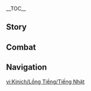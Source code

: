{{CharacterTabs}}
{{LanguageTabs}}
{{Stub|1={{Meta/VO|rm=1}}}}
__TOC__
==Story==
{{VO/Story
|character           = Kinich
|language            = ja
|name                = キィニチ

<!-- Hello -->
|vo_01_01_title      = 初めまして…
|vo_01_01_subtitle   = Hello
|vo_01_01_file       = VO_{language}{character} Hello.ogg
|vo_01_01_tx         = '''キィニチ：'''「マリポ」のキィニチだ。よろしく頼む。依頼を出すときは、報酬の額を提示してくれ。<br>'''アハウ：'''…ん？それで終わりか？はぁ、お前ってやつは！せめて仕事がいかに速くて的確か、あと過去の戦績も並べて、安心して任せられるっていうのをアピールしたらどうだ？んで、相手の期待が高まったところで、「見合う報酬を望む」って言うんだ！商売の「しょ」の字も知らねぇのか？<br>'''アハウ：'''偉大なる聖龍クフル·アハウがお前みてぇなマヌケと契約を結んだって考えると…あ～、穴があったら入りたいぐらいだ！
|vo_01_01_rm         = 

<!-- Chats -->
|vo_02_01_title      = 世間話·アハウ
|vo_02_01_subtitle   = Chat: Ajaw
|vo_02_01_file       = VO_{language}{character} Chat - Ajaw.ogg
|vo_02_01_tx         = '''キィニチ：'''アハウの性格は知ってのとおりだ。だから、こいつの言うことはあまり気に留めないでくれ。<br>'''アハウ：'''キィニチ、このヤロー！ここから出たら後悔させてやっからな！
|vo_02_01_rm         = 

|vo_02_02_title      = 世間話·代償
|vo_02_02_subtitle   = Chat: Price
|vo_02_02_file       = VO_{language}{character} Chat - Price.ogg
|vo_02_02_tx         = 励ましたり慰めたりするのは苦手だが、「代償」を量ることならできる。
|vo_02_02_rm         = 

|vo_02_03_title      = 世間話·配分
|vo_02_03_subtitle   = Chat: Allocation
|vo_02_03_file       = VO_{language}{character} Chat - Allocation.ogg
|vo_02_03_tx         = 調査に七割、判断に一割、そして残りは実行に充てる&mdash;&mdash;これが俺のスタミナ配分だ。
|vo_02_03_rm         = 

<!-- Weather -->
|vo_03_01_title      = 雨上がり…
|vo_03_01_subtitle   = After the Rain
|vo_03_01_file       = VO_{language}{character} After the Rain.ogg
|vo_03_01_tx         = チッ、ズボンの裾がまだ濡れてる…
|vo_03_01_rm         = 

|vo_03_02_title      = 雷の日…
|vo_03_02_subtitle   = When Thunder Strikes
|vo_03_02_file       = VO_{language}{character} When Thunder Strikes.ogg
|vo_03_02_tx         = '''アハウ：'''空からケツの光った虫でも落ちてきたのか？ま、大した光じゃねぇな。<br>'''キィニチ：'''お前はその虫の光にも及ばないだろ？<br>'''アハウ：'''なっ！？もう一回言ってみやがれ！
|vo_03_02_rm         = 

|vo_03_03_title      = 晴れの日…
|vo_03_03_subtitle   = When the Sun Is Out
|vo_03_03_file       = VO_{language}{character} When the Sun Is Out.ogg
|vo_03_03_tx         = '''アハウ：'''オレのサングラス、チョーイケてんだろ？ぜってぇ貸さねぇからな！
|vo_03_03_rm         = 

|vo_03_04_title      = 風の日…
|vo_03_04_subtitle   = When It's Windy
|vo_03_04_file       = VO_{language}{character} When It's Windy.ogg
|vo_03_04_tx         = '''アハウ：'''土が雲と交わり、闇が野原を呑み込むとき&mdash;&mdash;我輩が狂風を吹かせ、俗世を焼き払ってくれよう！<br>'''キィニチ：'''ほらを「吹く」のも大概にしろ。
|vo_03_04_rm         = 

|vo_03_05_title      = 暴風の日…
|vo_03_05_subtitle   = When the Wind Is Blowing
|vo_03_05_file       = VO_{language}{character} When the Wind Is Blowing.ogg
|vo_03_05_tx         = '''キィニチ：'''この天候でエクストリームスポーツをやったら、難易度が増すな。<br>'''アハウ：'''試してみたらどうだ？お前の「雄死」を見せてくれよ、くくくっ。
|vo_03_05_rm         = 

|vo_03_06_title      = 砂漠にいる時…
|vo_03_06_subtitle   = In the Desert
|vo_03_06_file       = VO_{language}{character} In the Desert.ogg
|vo_03_06_tx         = 水分を取るのを忘れるな。
|vo_03_06_rm         = 

<!-- Greetings -->
|vo_04_01_title      = おはよう…
|vo_04_01_subtitle   = Good Morning
|vo_04_01_file       = VO_{language}{character} Good Morning.ogg
|vo_04_01_tx         = おはよう。俺はこれから出かける。明日の朝まで帰ってこないから、待たなくていい。
|vo_04_01_rm         = 

|vo_04_02_title      = こんにちは…
|vo_04_02_subtitle   = Good Afternoon
|vo_04_02_file       = VO_{language}{character} Good Afternoon.ogg
|vo_04_02_tx         = せっかく来たんだ、軽く何か食べていったらどうだ？さ、これで手を拭くといい。
|vo_04_02_rm         = 

|vo_04_03_title      = こんばんは…
|vo_04_03_subtitle   = Good Evening
|vo_04_03_file       = VO_{language}{character} Good Evening.ogg
|vo_04_03_tx         = 「今日」という日はもうじき終わる。一日の収穫に心が満たされていようがいまいが、事実が変わることはない…俺がやるべきことは、今よりも歩調を速めることだ。
|vo_04_03_rm         = 

|vo_04_04_title      = おやすみ…
|vo_04_04_subtitle   = Good Night
|vo_04_04_file       = VO_{language}{character} Good Night.ogg
|vo_04_04_tx         = 焚き火の煙が気になるのか？待ってくれ…よし、これでゆっくり休めるはずだ。
|vo_04_04_rm         = 

<!-- About -->
|vo_05_01_title      = キィニチ自身について·人気
|vo_05_01_subtitle   = About {character}: Being Well-Liked
|vo_05_01_file       = VO_{language}{character} About {character} - Being Well-Liked.ogg
|vo_05_01_tx         = '''アハウ：'''キィニチ、お前なんで自分に人気がねぇか、理由を考えたことあるか？夜になってもなかなか寝つけずに、月を眺めながら身悶えてただろ？この知恵の聖龍クフル·アハウが目の前にいるのだ。我輩の前で跪いて教えを乞えば、この知恵を授けてやらないこともないぞ。<br>'''キィニチ：'''少なくとも、お前の信者たちが殴りたくなる気持ちは分かった。
|vo_05_01_rm         = 

|vo_05_02_title      = キィニチ自身について·竜狩り人
|vo_05_02_subtitle   = About {character}: Saurian Hunter
|vo_05_02_friendship = 4
|vo_05_02_file       = VO_{language}{character} About {character} - Saurian Hunter.ogg
|vo_05_02_tx         = 竜狩り人という俺の仕事は少し特殊でな、万人から理解を得られるものじゃない。だが事態が膠着し、解決策が見つからないとき、手を汚す役も必要だ。俺はその役になっても構わないと思ってる&mdash;&mdash;納得のいく報酬さえ貰えればな。
|vo_05_02_rm         = 

<!-- About Us -->
|vo_06_01_title      = 依頼について…
|vo_06_01_subtitle   = About Us: Commissions
|vo_06_01_file       = VO_{language}{character} About Us - Commissions.ogg
|vo_06_01_tx         = '''キィニチ：'''お前が望むなら、冒険者協会の依頼を分担してやってもいい。<br>'''アハウ：'''とにかく一番厄介で、ややこしくて、できれば命の危険があるやつで頼んだぞ！
|vo_06_01_rm         = 

|vo_06_02_title      = 友達について…
|vo_06_02_subtitle   = About Us: Friends
|vo_06_02_quest      = Kinich's Deal
|vo_06_02_friendship = 6
|vo_06_02_file       = VO_{language}{character} About Us - Friends.ogg
|vo_06_02_tx         = アハウが何を企んでるのか俺も知ってるが…お前のためなら、危険を冒しても構わないと思ってる。俺はいつも代償って言葉を口にするが、世の中には代償を問わないこともあると信じてるんだ。
|vo_06_02_rm         = 

<!-- Miscellany I -->
|vo_07_01_title      = 「神の目」について…
|vo_07_01_subtitle   = About the [[Vision]]
|vo_07_01_friendship = 4
|vo_07_01_file       = VO_{language}{character} About the Vision.ogg
|vo_07_01_tx         = 「神の目」を使うのに代償は要らない。だが、値段が明示されていない場合、あとで重い代償を払わされることもある。
|vo_07_01_rm         = 

|vo_07_02_title      = シェアしたいこと…
|vo_07_02_subtitle   = Something to Share
|vo_07_02_file       = VO_{language}{character} Something to Share.ogg
|vo_07_02_tx         = 「懸木の民」は縛りのない絶対的な自由に憧れてる。その考え方に従うなら、人と竜は認め合い、助け合う関係であるべきだ。決して契約によって結ばれるべきじゃない。俺は例外だがな。
|vo_07_02_rm         = 

|vo_07_03_title      = 興味のあること…
|vo_07_03_subtitle   = Interesting Things
|vo_07_03_file       = VO_{language}{character} Interesting Things.ogg
|vo_07_03_tx         = '''キィニチ：'''ケネパベリーを採るときは、周りに邪魔な龍がいないか確かめたほうがいい。<br>'''アハウ：'''こ、この緑トカゲ野郎！ケチンボ爬虫類！おなかと背中がくっついてなけりゃ、誰がお前の採った腐った実なんか食うか！<br>'''キィニチ：'''なら、俺が全部食べる。<br>'''アハウ：'''んにゃろう！もうアッタマきた！
|vo_07_03_rm         = 

<!-- About Others -->
|vo_08_01_title      = マーヴィカについて…
|vo_08_01_subtitle   = About [[Mavuika]]
|vo_08_01_quest      = Black Stone Under a White Stone
|vo_08_01_friendship = 4
|vo_08_01_file       = VO_{language}{character} About Mavuika.ogg
|vo_08_01_tx         = 俺はいつも人に代償を求める側だった&mdash;&mdash;炎神様が「反魂の詩」で俺を夜神の国から連れ戻してくれるまではな。「代償」を払う側になって…俺は初めてその本当の意味を理解できた気がする。強き者にとってそれは取引の手段で、弱き者にとっては賭けの対象となる。いずれにせよ、一番大事なことは、賭けに出る勇気があるかどうかだ。
|vo_08_01_rm         = 

|vo_08_02_title      = ムアラニについて…
|vo_08_02_subtitle   = About [[Mualani]]
|vo_08_02_friendship = 4
|vo_08_02_file       = VO_{language}{character} About Mualani.ogg
|vo_08_02_tx         = あいつから依頼を受けたことがある。内容は「戦闘顧問」になってほしいというものだ。報酬もかなりうまかったから引き受けたんだが、ムアラニの腕はそう悪くなかった。だから何度か聞いてみたんだ。すると「戦闘顧問」を雇ったのは、カチーナにサバイバルスキルを教えるためだと分かった…<br>つまり、戦いの相手は「自然」だったというわけだ。ま、俺からすれば、「日常」となんら変わらないことだがな。<br>とにかく、それ以降、常連客が二人増えた。
|vo_08_02_rm         = 

|vo_08_03_title      = カチーナについて…
|vo_08_03_subtitle   = About [[Kachina]]
|vo_08_03_friendship = 4
|vo_08_03_file       = VO_{language}{character} About Kachina.ogg
|vo_08_03_tx         = 以前、彼女に関する依頼を出すやつらがいた。「こだまの子」の一部の人間だったんだが、カチーナが「古名」を持ってることを妬み、裏から手を回してその仲間の竜をやっつけようと企んだんだ&mdash;&mdash;ああ、やつらにはもう代償を払わせた。
|vo_08_03_rm         = 

|vo_08_04_title      = チャスカについて…
|vo_08_04_subtitle   = About [[Chasca]]
|vo_08_04_friendship = 4
|vo_08_04_file       = VO_{language}{character} About Chasca.ogg
|vo_08_04_tx         = チャスカが依頼を処理してるところを、俺は見たことがある。あいつとは揉め事の解決方法が違ってな。俺は一方を黙らせて片付けるタイプだが、あいつは双方を黙らせる。そして、当事者はどっちも病床に伏すことになるんだ。やっと口が利けるようになった頃には、なんで言い争ってたのかをもう覚えてないらしい。
|vo_08_04_rm         = 

|vo_08_05_title      = シロネンについて…
|vo_08_05_subtitle   = About [[Xilonen]]
|vo_08_05_friendship = 4
|vo_08_05_file       = VO_{language}{character} About Xilonen.ogg
|vo_08_05_tx         = 「こだまの子」の前を通りかかったとき、ある奇妙な依頼を受けた。育てやすい植物がほしいって依頼でな。それでサウリアンサキュレントの種を植木鉢や肥料と一緒に届けたんだ。サウリアンサキュレントは生命力が強い植物で、様々な地形に広く分布し、荒野でもよく育つ。だが、しばらく経って報酬を受け取りに行くと、鉢には芽の影すらなかった。<br>シロネンの園芸能力を過大評価した代償はかなり重かったな…あの件は、失敗に終わった数少ない依頼の一つだった。
|vo_08_05_rm         = 

|vo_08_06_title      = イアンサについて
|vo_08_06_subtitle   = About [[Iansan]]
|vo_08_06_friendship = 4
|vo_08_06_file       = VO_{language}{character} About Iansan.ogg
|vo_08_06_tx         = '''キィニチ：'''彼女の依頼…というより、彼女と共同で仕事をしたことがある。彼女はトレーナーとして、選手たちの食事も管理してるんだが、カロリーを一桁単位で計っていてな。そのためには、品質、規格ともに基準を満たす果物を仕入れる必要がある。もし少しでも黒ずんでいたり、虫に食われていたりしたら即却下という徹底ぶりだ。基準が厳しすぎると文句を言うやつもいたが、俺は目が利くほうだし、不良品を処理する優秀なルートがあったから、何かと都合がよかった。<br>'''アハウ：'''ま、待て！まさか…オレに飲ませてたジュースって…！？
|vo_08_06_rm         = 

|vo_08_07_title      = シトラリについて…
|vo_08_07_subtitle   = About [[Citlali]]
|vo_08_07_friendship = 4
|vo_08_07_file       = VO_{language}{character} About Citlali.ogg
|vo_08_07_tx         = ああ、そうだ。彼女からも依頼を受けたことがある。稲妻の商人から紙の書物を大量に購入して届けてな。依頼主のプライベートを詮索するつもりはないが、「謎煙の主」の読み物って、織物に縫い付けられてるんじゃないのか？
|vo_08_07_rm         = 

|vo_08_08_title      = イファについて…
|vo_08_08_subtitle   = About [[Ifa]]
|vo_08_08_friendship = 4
|vo_08_08_file       = VO_{language}{character} About Ifa.ogg
|vo_08_08_tx         = '''キィニチ：'''彼には以前世話になったことがある。アハウが「具合が悪い」って泣き喚くもんだから、最高の竜医に診てもらったんだ。さすが優れた医術の持ち主だけあったな。診療所に案内されたアハウが、あっという間に完治したんだから。<br>'''アハウ：'''お…お前に何が分かるってんだ！？あいつはとんでもねぇヤブ医者だぜ！オ…オレが何を言われたか、知りもしねぇくせに！
|vo_08_08_rm         = 

|vo_08_09_title      = ヴァレサについて…
|vo_08_09_subtitle   = About [[Varesa]]
|vo_08_09_friendship = 4
|vo_08_09_file       = VO_{language}{character} About Varesa.ogg
|vo_08_09_tx         = '''キィニチ：'''これまで何度か危険な魔物を退治する依頼を受けてきたが、ある依頼の時にちょうど彼女が通りかかって手を貸してくれてな。ヴァレサの戦闘スタイルは…どう言ったらいいか、すごくシンプルだ。主にスピードとパワーで相手を圧倒して戦う。ストレートに言うと…単純とも言える。<br>'''アハウ：'''おいおい、その続きはどうした？ハハッ！キィニチのやつ、お礼に「懸木の民」の特別メニューをヴァレサにおごってやったんだ。そしたらよ、あいつ「ドキドキポンポン」を三十人前も注文してな。しかも全部平らげちまった！三十人前だぞ！？どケチなキィニチの顔が真っ青になってたぜ！ハーッハッハッハ！
|vo_08_09_rm         = 

<!-- More About -->
|vo_09_01_title      = キィニチを知る·1
|vo_09_01_subtitle   = More About {character}: I
|vo_09_01_file       = VO_{language}{character} More About {character} - 01.ogg
|vo_09_01_tx         = 俺は竜狩り人だが、竜を狩る必要がないときは、他の依頼を引き受けることもある。お前と同業者と言えるな。
|vo_09_01_rm         = 

|vo_09_02_title      = キィニチを知る·2
|vo_09_02_subtitle   = More About {character}: II
|vo_09_02_friendship = 3
|vo_09_02_file       = VO_{language}{character} More About {character} - 02.ogg
|vo_09_02_tx         = 以前手紙の配達をしてると、受取人から「ついでに頼まれてくれないか」と言われることがよくあった。その「ついでに」に、どれぐらいの値段をつけるべきだろうな？ま、値段を言ったとたん、どいつも依頼を即撤回してたが。
|vo_09_02_rm         = 

|vo_09_03_title      = キィニチを知る·3
|vo_09_03_subtitle   = More About {character}: III
|vo_09_03_friendship = 4
|vo_09_03_file       = VO_{language}{character} More About {character} - 03.ogg
|vo_09_03_tx         = 竜を初めて狩るとき、俺は数週間にわたって入念な準備をした。数日かけて竜を追跡し観察を行ったり、三種類以上の罠を作ったり…それから生活習慣や好きな食べ物を詳細に記録した。結局、その準備の大半は無駄だったが、時には無駄なことをするのも必要だ。
|vo_09_03_rm         = 

|vo_09_04_title      = キィニチを知る·4
|vo_09_04_subtitle   = More About {character}: IV
|vo_09_04_friendship = 5
|vo_09_04_file       = VO_{language}{character} More About {character} - 04.ogg
|vo_09_04_tx         = '''キィニチ：'''アハウはかつて古い遺跡に封印されてたんだ。俺は契約を結ぶことでこいつを解放してやった。<br>'''アハウ：'''早かれ遅かれ、ドブに頭を突っ込んじまいそうなやつが、今もピンピン生きてるとはな。はぁ…まぁいい。烈炎の国の至高なる領主の我輩は、この地位に相応しい美徳と教養を備えているからな。<br>'''キィニチ：'''毎日俺に死んでほしくてたまらないってのが、その美徳と教養なのか？<br>'''アハウ：'''オレが言ってんのは忍耐と時間のことだ！<br>'''キィニチ：'''…ま、とにかく、弱みさえ掴んどけば、邪悪なやつにも十分利用価値がある。<br>'''アハウ：'''クソキィニチめ！今日こそ、他のやつの手を借りてお前をシメてやる！
|vo_09_04_rm         = 

|vo_09_05_title      = キィニチを知る·5
|vo_09_05_subtitle   = More About {character}: V
|vo_09_05_quest      = Kinich's Deal
|vo_09_05_friendship = 6
|vo_09_05_file       = VO_{language}{character} More About {character} - 05.ogg
|vo_09_05_tx         = 俺はこれまで何事においても「代償」を量ってきた。大霊から「廻焔」、つまり「マリポ」って古名を授かったときも、それほど驚きはしなかった。<br>生きてこそ価値を生み出せる。だから俺は、すべてが終わりを迎える日を望んだりしない。だが「廻焔」の持ち主として、炎に焼かれる覚悟はとうにできてる。<br>その炎に生涯見つめられていようと構わない。俺は絶対に後悔を残さないからな。
|vo_09_05_rm         = 

<!-- Miscellany II -->
|vo_10_01_title      = キィニチの趣味…
|vo_10_01_subtitle   = {character}'s Hobbies
|vo_10_01_file       = VO_{language}{character} Hobbies.ogg
|vo_10_01_tx         = エクストリームスポーツは色々やってる。飽きてきたら、種目を変えたりしてな。このスポーツはテクニックを磨きながら、自分の恐怖心に挑むものだ…まずは恐怖と向き合うことから&mdash;&mdash;そして慣れたら、それをコントロールできるようになる。
|vo_10_01_rm         = 

|vo_10_02_title      = キィニチの悩み…
|vo_10_02_subtitle   = {character}'s Troubles
|vo_10_02_file       = VO_{language}{character} Troubles.ogg
|vo_10_02_tx         = 俺が見てきた限り、悩みを抱えてるやつは考えすぎか、あるいは考えなさすぎか、そのどっちかだ。俺は常に次の目標と着地点を定めてる。だから、悩む暇なんかないんだ。
|vo_10_02_rm         = 

|vo_10_03_title      = 好きな食べ物…
|vo_10_03_subtitle   = Favorite Food
|vo_10_03_file       = VO_{language}{character} Favorite Food.ogg
|vo_10_03_tx         = '''キィニチ：'''野外では、手に入りやすいもので済ませることが多い。肉と果物はベストな選択肢だ。<br>'''アハウ：'''フン、好き嫌いしないお利口さんぶってんじゃねえ。お前がグレインの実を採ってるとこなんか、一度も見たことないぜ。<br>'''キィニチ：'''重くて持ち歩きにくいからだ。
|vo_10_03_rm         = 

|vo_10_04_title      = 嫌いな食べ物…
|vo_10_04_subtitle   = Least Favorite Food
|vo_10_04_file       = VO_{language}{character} Least Favorite Food.ogg
|vo_10_04_tx         = '''アハウ：'''冷たいもの、辛いものは神聖なる身体を侵すからダメだ。油っこいもの、匂いのきついものは内臓に悪いからアウトだな。硬いものは噛みづれぇし、かと言って柔らかすぎても味気がねえ…<br>'''キィニチ：'''一体何なら食べるんだ？<br>'''アハウ：'''ヘッ、お前の魂に決まってんだろ、ギャハハハッ！
|vo_10_04_rm         = 

<!-- Receiving a Gift -->
|vo_11_01_title      = 贈り物を受け取る·1
|vo_11_01_subtitle   = Receiving a Gift: I
|vo_11_01_file       = VO_{language}{character} Receiving a Gift - 01.ogg
|vo_11_01_tx         = '''キィニチ：'''…うまいな。これに見合う報酬を渡そう…あるいはお前の好きなものでもいい。<br>'''アハウ：'''おい、吐き出せ！この欲張りマムシが！オレの分まで食いやがって！
|vo_11_01_rm         = 

|vo_11_02_title      = 贈り物を受け取る·2
|vo_11_02_subtitle   = Receiving a Gift: II
|vo_11_02_file       = VO_{language}{character} Receiving a Gift - 02.ogg
|vo_11_02_tx         = '''キィニチ：'''ああ、思ったよりうまいな。<br>'''アハウ：'''ケッ、真に受けんじゃねぇぞ。料理が下手だって、心の中で皮肉ってんだよ、こいつ。
|vo_11_02_rm         = 

|vo_11_03_title      = 贈り物を受け取る·3
|vo_11_03_subtitle   = Receiving a Gift: III
|vo_11_03_file       = VO_{language}{character} Receiving a Gift - 03.ogg
|vo_11_03_tx         = '''キィニチ：'''…今回は…ただでいいか？<br>'''アハウ：'''おい、勝手に返すなって！オレはまだ味見もしてねぇぞ！
|vo_11_03_rm         = 

<!-- Birthday -->
|vo_12_01_title      = 誕生日…
|vo_12_01_subtitle   = Birthday
|vo_12_01_file       = VO_{language}{character} Birthday.ogg
|vo_12_01_tx         = '''キィニチ：'''いいか？<br>'''アハウ：'''はぁ…分かった分かった。フン、人に働かせるときだけ、目をキラキラ輝かせやがって。モラの山でも見つけたのか？オレに頼らなきゃ飛べもしねぇくせに。おい、お前に話してんだよ。いいから、さっさと乗れ。偉大なる聖龍クフル·アハウの背中に乗れるなんて、一生にあるかないかの栄誉だぞ。<br>'''キィニチ：'''ちょっとした森の旅だ。ルートは入念に計画したから、俺の言う通りに進めば危険はない。安心しろ。<br>'''アハウ：'''約束した報酬だけ忘れんなよ！<br>'''キィニチ：'''ああ。さ、乗ってくれ…誕生日、おめでとう。
|vo_12_01_rm         = 

<!-- Feelings About Ascension -->
|vo_13_01_title      = 突破した感想·起
|vo_13_01_subtitle   = Feelings About Ascension: Intro
|vo_13_01_ascension  = 1
|vo_13_01_file       = VO_{language}{character} Feelings About Ascension - 01.ogg
|vo_13_01_tx         = 剣は、硬さと鋭さで選べばいい。
|vo_13_01_rm         = 

|vo_13_02_title      = 突破した感想·承
|vo_13_02_subtitle   = Feelings About Ascension: Building Up
|vo_13_02_ascension  = 2
|vo_13_02_file       = VO_{language}{character} Feelings About Ascension - 02.ogg
|vo_13_02_tx         = 荷物は必要最低限のものに絞り、できるだけ軽くすべきだ。そうだな…例えばこの傘はいらない。
|vo_13_02_rm         = 

|vo_13_03_title      = 突破した感想·転
|vo_13_03_subtitle   = Feelings About Ascension: Climax
|vo_13_03_ascension  = 4
|vo_13_03_file       = VO_{language}{character} Feelings About Ascension - 03.ogg
|vo_13_03_tx         = 行動を起こす前は、バンダナを締めなおして、冷静さと俊敏さを保つよう自分に言い聞かせてる。
|vo_13_03_rm         = 

|vo_13_04_title      = 突破した感想·結
|vo_13_04_subtitle   = Feelings About Ascension: Conclusion
|vo_13_04_ascension  = 6
|vo_13_04_file       = VO_{language}{character} Feelings About Ascension - 04.ogg
|vo_13_04_tx         = お前には色々世話になった。その厚意をただで受け取るわけにはいかない。お前の望む値段を言ってくれてもいいし、あるいは俺が用意した報酬をもらってくれてもいい…「マリポ」の名において、決してお前をがっかりさせないと約束しよう。
|vo_13_04_rm         = 
}}

==Combat==
{{Combat VO
|character           = Kinich
|language            = ja

<!-- Elemental Skill -->
|skill_1_tx          = '''アハウ：'''思ったより素早いじゃねぇか？
|skill_1_rm          = '''Ahau:''' Omotta yori subayai ja nee ka?
|skill_2_tx          = '''アハウ：'''もう逃げんのか？
|skill_2_rm          = '''Ahau:''' Mou nigen no ka?
|skill_3_tx          = '''アハウ：'''どの技も似たり寄ったりだな…
|skill_3_rm          = '''Ahau:''' Dono waza mo nitari yottari da na...
|skill_4_tx          = 掛かったな。
|skill_4_rm          = Kakatta na.
|skill_5_tx          = 獲物だ。
|skill_5_rm          = Emono da.
|skill_6_tx          = 退路はない。
|skill_6_rm          = Tairo wa nai.
|skill_7_file        = Elemental Skill 1 07,Elemental Skill 1 08,Elemental Skill 1 09

<!-- Elemental Burst -->
|burst_1_tx          = 夜神に報いるために。
|burst_1_rm          = Yagami ni mukuiru tame ni.
|burst_2_tx          = 死出の旅路へ。
|burst_2_rm          = Shide no tabiji he.
|burst_3_tx          = 昔日の影よ、我が命を果たせ。
|burst_3_rm          = Sekijitsu no kage yo, waga inochi wo hata se.
|burst_4_tx          = '''アハウ：'''聖龍降臨！
|burst_4_rm          = '''Ahau:''' Seiryuu kourin!
|burst_5_tx          = '''アハウ：'''原霊顕現！
|burst_5_rm          = '''Ahau:''' Genrei kengen!
|burst_6_tx          = '''アハウ：'''聖龍の烈炎で、朽ちゆく汝らを照らそう。<br>'''アハウ：'''一切合切燃やし尽くせ。<br>'''アハウ：'''ヒャッハー！愉快爽快！
|burst_6_rm          = '''Ahau:''' Seiryuu no retsuen de, kuchiyuku nanjira wo terasou.<br>'''Ahau:''' Issai gassai moeyashitsukuse.<br>'''Ahau:''' Hyahhaa! Yukai soukai!
|burst_7_tx          = '''アハウ：'''汝の魂を我輩に捧げよ。<br>'''アハウ：'''はぁ？返事もロクにできねぇのか？<br>'''アハウ：'''んなら、永遠に黙らせてやる！
|burst_7_rm          = '''Ahau:''' Nanji no tamashii wo wagahai ni sasage yo.<br>'''Ahau:''' Haa? Henji mo roku ni dekinee no ka?<br>'''Ahau:''' Nnara, eien ni damarasete yaru!
|burst_8_tx          = '''アハウ：'''我輩の威光は、比類なきもの！<br>'''アハウ：'''今はどうも気分が晴れないのだ。<br>'''アハウ：'''虫けらども、きっちり代償を払ってもらうぞ！
|burst_8_rm          = '''Ahau:''' Wagahai no ikou wa, hirui naki mono!<br>'''Ahau:''' Ima wa dou mo kibun ga harenai no da.<br>'''Ahau:''' Mushikera domo, kicchiri daishou wo haratte morau zo!

<!-- Sprint Start -->
|sprint-s_1_file     = Sprint Start 01,Sprint Start 02,Sprint Start 03

<!-- Deploying Wind Glider -->
|glider_1_tx         = …これは必要か？
|glider_1_rm         = ...Kore wa hitsuyou ka?
|glider_2_file       = Deploying Wind Glider 02,Deploying Wind Glider 03

<!-- Opening Treasure Chest -->
|chest_1_tx          = '''キィニチ：'''山分けでいいな？<br>'''アハウ：'''こんなガラクタが欲しいのか？
|chest_1_rm          = '''Kiinichi:''' Yamawake de ii na?<br>'''Ahau:''' Konna garakuta ga hoshii no ka?
|chest_2_tx          = '''キィニチ：'''あらゆるものには、それぞれ使い道がある。<br>'''アハウ：'''いい加減、その貧乏くさいところを直せっつーの。
|chest_2_rm          = '''Kiinichi:''' Arayuru mono ni wa, sorezore tsukai michi ga aru.<br>'''Ahau:''' Ii kagen, sono binbou kusai tokoro wo naosettsuu no.
|chest_3_tx          = '''アハウ：'''チッ、こんなもんしかねぇのか？<br>'''キィニチ：'''要らないなら、無駄口を叩いてないでどけ。
|chest_3_rm          = '''Ahau:''' Chi', konna mon shika nee no ka?<br>'''Kiinichi:''' Iranai nara, mudaguchi wo tataite naide doke.

<!-- Low HP -->
|low-hp_1_tx         = 次に代償を払うのはお前だ。
|low-hp_1_rm         = Tsugi ni daishou wo harau no wa omae da.
|low-hp_2_tx         = 裏を突くか…
|low-hp_2_rm         = Ura wo tsuku ka...
|low-hp_3_tx         = '''アハウ：'''とうとうおしまいだな、キィニチ！ギャハハハッ！
|low-hp_3_rm         = '''Ahau:''' Toutou oshimai da na, Kiinichi! Gyahahaha'!

<!-- Ally Low HP -->
|ally-low-hp_1_tx    = 自分の状況を理解してるか？
|ally-low-hp_1_rm    = Jibun no joukyou wo rikai shiteru ka?
|ally-low-hp_2_tx    = さあ、値段交渉といこう。
|ally-low-hp_2_rm    = Saa, nedan koushou to ikou.

<!-- Fallen -->
|fallen_1_tx         = 絶対に…振り返るな…
|fallen_1_rm         = Zettai ni... furikaeruna...
|fallen_2_tx         = 何事にも代償が必要だ…
|fallen_2_rm         = Nanigoto ni mo daishou ga hitsuyou da...
|fallen_3_tx         = '''アハウ：'''ハハッ…悪くねぇ取引だぜ…
|fallen_3_rm         = '''Ahau:''' Haha'... Warukunee torihiki da ze...

<!-- Light Hit Taken -->
|hit-l_1_file        = Light Hit Taken 01,Light Hit Taken 02,Light Hit Taken 03,Light Hit Taken 04,Light Hit Taken 05,Light Hit Taken 06

<!-- Heavy Hit Taken -->
|hit-h_1_tx          = しくったな。
|hit-h_1_rm          = Shikutta na.
|hit-h_2_tx          = 虚を突かれたか…
|hit-h_2_rm          = Kyo wo tsukareta ka...
|hit-h_3_file        = Heavy Hit Taken 03,Heavy Hit Taken 04,Heavy Hit Taken 05,Heavy Hit Taken 06

<!-- Joining Party -->
|join_1_tx           = 取引成立だ。この件、引き受けよう。
|join_1_rm           = Torihiki seiritsu da. Kono ken, hikiukeyou.
|join_2_tx           = 俺に任せてくれ。
|join_2_rm           = Ore ni makasete kure.
|join_3_tx           = 実りの多い協力関係になることを祈ってる。
|join_3_rm           = Minori no ooi kyouryoku kankei ni naru koto wo inotteru.

<!-- Character Idles -->
|idle_1_file         = Standby 01

<!-- Light Attack -->
|atk-l_1_file        = Light Attack 01,Light Attack 02,Light Attack 03,Light Attack 04,Light Attack 05,Light Attack 06,Light Attack 07

<!-- Mid Attack -->
|atk-m_1_file        = Mid Attack 01,Mid Attack 02,Mid Attack 03

<!-- Heavy Attack -->
|atk-h_1_file        = Heavy Attack 01,Heavy Attack 02,Heavy Attack 03

<!-- Climbing -->
|climb_1_file        = Climbing 01,Climbing 02,Climbing 03

<!-- Climbing Breath -->
|climb-b_1_file      = Climbing Breath 01,Climbing Breath 02,Climbing Breath 03

<!-- Jumping -->
|jump_1_file         = Jumping 01,Jumping 02,Jumping 03,Jumping 04,Jumping 05

<!-- Nightsoul Transmission -->
|nightsoul_1_file    = Nightsoul Transmission 01
}}

==Navigation==
{{Character Navbox|vo-ja}}

[[vi:Kinich/Lồng Tiếng/Tiếng Nhật]]